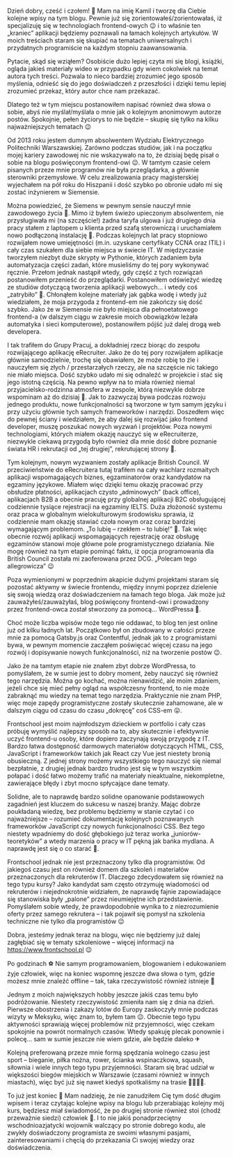 Dzień dobry, cześć i czołem! 👋
Mam na imię Kamil i tworzę dla Ciebie kolejne wpisy na tym blogu. Pewnie już się zorientowałeś/zorientowałaś, iż specjalizuję się w technologiach frontend-owych 😉 i to właśnie ten „kraniec” aplikacji będziemy poznawali na łamach kolejnych artykułów.
W moich treściach staram się skupiać na tematach uniwersalnych i przydatnych programiście na każdym stopniu zaawansowania.

Pytacie, skąd się wziąłem?
Osobiście dużo lepiej czyta mi się blogi, książki, ogląda jakieś materiały wideo w przypadku gdy wiem cokolwiek na temat autora tych treści. Pozwala to nieco bardziej zrozumieć jego sposób myślenia, odnieść się do jego doświadczeń z przeszłości i dzięki temu lepiej zrozumieć przekaz, który autor chce nam przekazać.

Dlatego też w tym miejscu postanowiłem napisać również dwa słowa o sobie, abyś nie myślał/myślała o mnie jak o kolejnym anonimowym autorze postów. Spokojnie, pełen życiorys to nie będzie – skupię się tylko na kilku najważniejszych tematach 😉

Od 2013 roku jestem dumnym absolwentem Wydziału Elektrycznego Politechniki Warszawskiej. Zarówno podczas studiów, jak i na początku mojej kariery zawodowej nic nie wskazywało na to, że dzisiaj będę pisał o sobie na blogu poświęconym frontend-owi 😉. W tamtym czasie celem pisanych przeze mnie programów nie była przeglądarka, a głównie sterowniki przemysłowe. W celu zrealizowania pracy magisterskiej wyjechałem na pół roku do Hiszpanii i dość szybko po obronie udało mi się zostać inżynierem w Siemensie.

Można powiedzieć, że Siemens w pewnym sensie nauczył mnie zawodowego życia 🙂. Mimo iż byłem świeżo upieczonym absolwentem, nie przysługiwała mi (na szczęście!) żadna taryfa ulgowa i już drugiego dnia pracy stałem z laptopem u klienta przed szafą sterowniczą i uruchamiałem nowo podłączoną instalację 🙂. Podczas kolejnych lat pracy stopniowo rozwijałem nowe umiejętności (m.in. uzyskane certyfikaty CCNA oraz ITIL) i cały czas szukałem dla siebie miejsca w świecie IT. W międzyczasie tworzyłem niezbyt duże skrypty w Pythonie, których zadaniem była automatyzacja części zadań, które musieliśmy do tej pory wykonywać ręcznie. Przełom jednak nastąpił wtedy, gdy część z tych rozwiązań postanowiłem przenieść do przeglądarki. Postanowiłem odświeżyć wiedzę ze studiów dotyczącą tworzenia aplikacji webowych… i wtedy coś „zatrybiło” 🙂. Chłonąłem kolejne materiały jak gąbka wodę i wtedy już wiedziałem, że moja przygoda z frontend-em nie zakończy się dość szybko. Jako że w Siemensie nie było miejsca dla pełnoetatowego frontend-a (w dalszym ciągu w zakresie moich obowiązków leżała automatyka i sieci komputerowe), postanowiłem pójść już dalej drogą web developera.

I tak trafiłem do Grupy Pracuj, a dokładniej rzecz biorąc do zespołu rozwijającego aplikację eRecruiter. Jako że do tej pory rozwijałem aplikacje głównie samodzielnie, trochę się obawiałem, że może robię to źle i nauczyłem się złych / przestarzałych rzeczy, ale na szczęście nic takiego nie miało miejsca. Dość szybko udało mi się odnaleźć w projekcie i stać się jego istotną częścią. Na pewno wpływ na to miała również niemal przyjacielsko-rodzinna atmosfera w zespole, którą niezwykle dobrze wspominam aż do dzisiaj 🙂. Jak to zazwyczaj bywa podczas rozwoju jednego produktu, nowe funkcjonalności są tworzone w tym samym języku i przy użyciu głównie tych samych frameworków i narzędzi. Doszedłem więc do pewnej ściany i wiedziałem, że aby dalej się rozwijać jako frontend developer, muszę poszukać nowych wyzwań i projektów. Poza nowymi technologiami, których miałem okazję nauczyć się w eRecruiterze, niezwykle ciekawą przygodą było również dla mnie dość dobre poznanie świata HR i rekrutacji od „tej drugiej”, rekrutującej strony 🙂.

Tym kolejnym, nowym wyzwaniem zostały aplikacje British Council. W przeciwieństwie do eRecruitera tutaj trafiłem na cały wachlarz rozmaitych aplikacji wspomagających biznes, egzaminatorów oraz kandydatów na egzaminy językowe. Miałem więc dzięki temu okazję pracować przy obsłudze płatności, aplikacjach czysto „adminowych” (back office), aplikacjach B2B a obecnie pracuję przy globalnej aplikacji B2C obsługującej codziennie tysiące rejestracji na egzaminy IELTS. Duża złożoność systemu oraz praca w globalnym wielokulturowym środowisku sprawia, iż codziennie mam okazję stawiać czoła nowym oraz coraz bardziej wymagającym problemom. „To lubię – rzekłem – to lubię!” 🙂. Tak więc obecnie rozwój aplikacji wspomagających rejestrację oraz obsługę egzaminów stanowi moje główne pole programistycznego działania.
Nie mogę również na tym etapie pominąć faktu, iż opcja programowania dla British Council została mi zaoferowana przez DCG. „Polecam tego allegrowicza” 😉

Poza wymienionymi w poprzednim akapicie dużymi projektami staram się pozostać aktywny w świecie frontendu, między innymi poprzez dzielenie się swoją wiedzą oraz doświadczeniem na łamach tego bloga. Jak może już zauważyłeś/zauważyłaś, blog poświęcony frontend-owi i prowadzony przez frontend-owca został stworzony za pomocą… WordPressa 🤯.

Choć może liczba wpisów może tego nie oddawać, to blog ten jest online już od kilku ładnych lat. Początkowo był on zbudowany w całości przeze mnie za pomocą Gatsby.js oraz Contentful, jednak jak to z programistami bywa, w pewnym momencie zacząłem poświęcać więcej czasu na jego rozwój i dopisywanie nowych funkcjonalności, niż na tworzenie postów 😉.

Jako że na tamtym etapie nie znałem zbyt dobrze WordPressa, to pomyślałem, że w sumie jest to dobry moment, żeby nauczyć się również tego narzędzia. Można go kochać, można nienawidzić, ale moim zdaniem, jeżeli chce się mieć pełny ogląd na współczesny frontend, to nie może zabraknąć mu wiedzy na temat tego narzędzia. Praktycznie nie znam PHP, więc moje zapędy programistyczne zostały skutecznie zahamowane, ale w dalszym ciągu od czasu do czasu „dokręcę” coś CSS-em 😛.

Frontschool jest moim najmłodszym dzieckiem w portfolio i cały czas próbuję wymyślić najlepszy sposób na to, aby skutecznie i efektywnie uczyć frontend-u osoby, które dopiero zaczynają swoją przygodę z IT. Bardzo łatwa dostępność darmowych materiałów dotyczących HTML, CSS, JavaScript i frameworków takich jak React czy Vue jest niestety bronią obusieczną. Z jednej strony możemy wszystkiego tego nauczyć się niemal bezpłatnie, z drugiej jednak bardzo trudno jest się w tym wszystkim połapać i dość łatwo możemy trafić na materiały nieaktualne, niekompletne, zawierające błędy i zbyt mocno spłycające dane tematy.

Solidne, ale to naprawdę bardzo solidne opanowanie podstawowych zagadnień jest kluczem do sukcesu w naszej branży. Mając dobrze poukładaną wiedzę, bez problemu będziemy w stanie czytać i co najważniejsze – rozumieć dokumentację kolejnych poznawanych frameworków JavaScript czy nowych funkcjonalności CSS. Bez tego niestety wpadniemy do dość głębokiego już teraz worka „juniorów-teoretyków” a wtedy marzenia o pracy w IT pękną jak bańka mydlana. A naprawdę jest się o co starać 🙂.

Frontschool jednak nie jest przeznaczony tylko dla programistów. Od jakiegoś czasu jest on również domem dla szkoleń i materiałów przeznaczonych dla rekruterów IT. Dlaczego zdecydowałem się również na tego typu kursy? Jako kandydat sam często otrzymuję wiadomości od rekruterów i niejednokrotnie widziałem, że naprawdę fajnie zapowiadające się stanowiska były „palone” przez nieumiejętne ich przedstawienie. Pomyślałem sobie wtedy, że prawdopodobnie wynika to z niezrozumienie oferty przez samego rekrutera – i tak pojawił się pomysł na szkolenia techniczne nie tylko dla programistów 😉

Dobra, jesteśmy jednak teraz na blogu, więc nie będziemy już dalej zagłębiać się w tematy szkoleniowe – więcej informacji na https://www.frontschool.pl 😉

Po godzinach ⚽
Nie samym programowaniem, blogowaniem i edukowaniem żyje człowiek, więc na koniec wspomnę jeszcze dwa słowa o tym, gdzie możesz mnie znaleźć offline – tak, taka rzeczywistość również istnieje 🙂

Jednym z moich największych hobby jeszcze jakiś czas temu było podróżowanie. Niestety rzeczywistość zmieniła nam się z dnia na dzień. Pierwsze obostrzenia i zakazy lotów do Europy zaskoczyły mnie podczas wizyty w Meksyku, więc znam to, byłem tam 😉. Obecnie tego typu aktywności sprawiają więcej problemów niż przyjemności, więc czekam spokojnie na powrót normalnych czasów. Wtedy spakuję plecak ponownie i polecę… sam w sumie jeszcze nie wiem gdzie, ale będzie daleko ✈

Kolejną preferowaną przeze mnie formą spędzania wolnego czasu jest sport – bieganie, piłka nożna, rower, ścianka wspinaczkowa, squash, siłownia i wiele innych tego typu przyjemności. Staram się brać udział w większości biegów miejskich w Warszawie (czasami również w innych miastach), więc być już się nawet kiedyś spotkaliśmy na trasie 🏃‍♂️🏃‍♀️.

To już jest koniec 🏁
Mam nadzieję, że nie zanudziłem Cię tym dość długim wpisem i teraz czytając kolejne wpisy na blogu lub przerabiając kolejny mój kurs, będziesz miał świadomość, że po drugiej stronie również stoi (chodź przeważnie siedzi) człowiek 🙂. I to nie jakiś ponadprzeciętny wschodnioazjatycki wojownik walczący po stronie dobrego kodu, ale zwykły doświadczony programista ze swoimi własnymi pasjami, zainteresowaniami i chęcią do przekazania Ci swojej wiedzy oraz doświadczenia.

